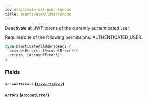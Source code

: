 ```yaml
---
id: deactivate-all-user-tokens
title: DeactivateAllUserTokens
---
```



Deactivate all JWT tokens of the currently authenticated user. 

Requires one of the following permissions: AUTHENTICATED_USER.

```graphql
type DeactivateAllUserTokens {
  accountErrors: [AccountError!]!
  errors: [AccountError!]!
}
```


### Fields

#### `accountErrors` ([`AccountError`](../../../developer/api-reference/objects/account-error))




#### `errors` ([`AccountError`](../../../developer/api-reference/objects/account-error))






